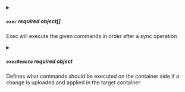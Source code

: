 

<PartialRestartContainer />



<details className="config-field" data-expandable="true">
<summary>

##### `exec` <span class="config-field-required" data-required="false">required</span> <span class="config-field-type">object[]</span> <span class="config-field-default"></span> <span class="config-field-enum"></span>

Exec will execute the given commands in order after a sync operation

</summary>

<PartialExec />


</details>



<details className="config-field" data-expandable="true">
<summary>

##### `execRemote` <span class="config-field-required" data-required="false">required</span> <span class="config-field-type">object</span> <span class="config-field-default"></span> <span class="config-field-enum"></span>

Defines what commands should be executed on the container side if a change is uploaded and applied in the target
container

</summary>

<PartialExecRemote />


</details>
